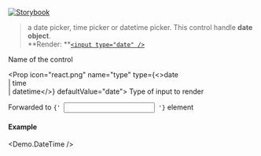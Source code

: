 
[![Storybook](https://img.shields.io/badge/Storybook-%23E06A8C?style=flat-square&logo=storybook&labelColor=%23ececec)](https://master--6181962da34217003a0d0018.chromatic.com?path=/story/controls-datetime--type-date)

> a date picker, time picker or datetime picker. This control handle **date object**. <br />
> **Render: **[`<input type="date" />`](https://developer.mozilla.org/en-US/docs/Web/HTML/Element/input/date)

<Props>
  <Prop icon="cf.png" name="name" type="string" required>
    Name of the control
  </Prop>

  <Prop icon="react.png" name="type" type={<>date<br />| time<br />| datetime</>} defaultValue="date">
    Type of input to render
  </Prop>

  <Prop icon="react.png" name="{...props}" type="object">
    Forwarded to <code>{' <input /> '}</code> element
  </Prop>
</Props>

#### Example
<Demo.DateTime />